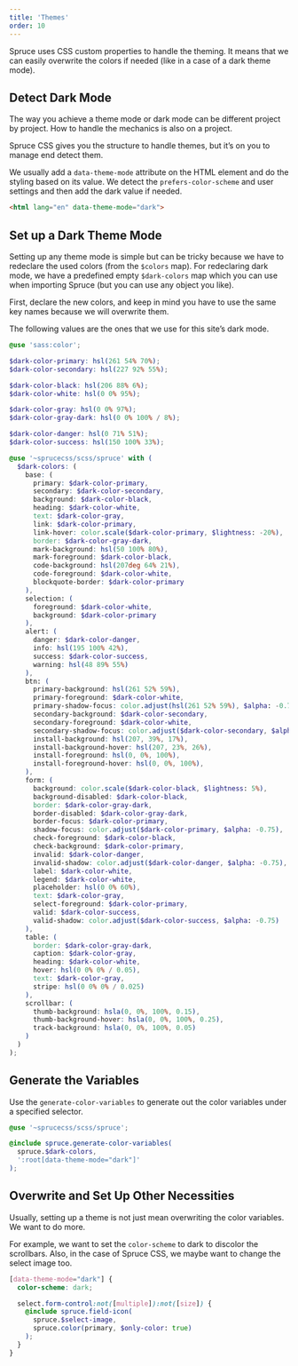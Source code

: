```yaml
---
title: 'Themes'
order: 10
---
```


<p class="lead">Spruce uses CSS custom properties to handle the theming. It means that we can easily overwrite the colors if needed (like in a case of a dark theme mode).</p>

## Detect Dark Mode

The way you achieve a theme mode or dark mode can be different project by project. How to handle the mechanics is also on a project.

Spruce CSS gives you the structure to handle themes, but it’s on you to manage end detect them.

We usually add a `data-theme-mode` attribute on the HTML element and do the styling based on its value. We detect the `prefers-color-scheme` and user settings and then add the dark value if needed.

```html
<html lang="en" data-theme-mode="dark">
```

## Set up a Dark Theme Mode

Setting up any theme mode is simple but can be tricky because we have to redeclare the used colors (from the `$colors` map). For redeclaring dark mode, we have a predefined empty `$dark-colors` map which you can use when importing Spruce (but you can use any object you like).

First, declare the new colors, and keep in mind you have to use the same key names because we will overwrite them.

The following values are the ones that we use for this site’s dark mode.

```scss
@use 'sass:color';

$dark-color-primary: hsl(261 54% 70%);
$dark-color-secondary: hsl(227 92% 55%);

$dark-color-black: hsl(206 88% 6%);
$dark-color-white: hsl(0 0% 95%);

$dark-color-gray: hsl(0 0% 97%);
$dark-color-gray-dark: hsl(0 0% 100% / 8%);

$dark-color-danger: hsl(0 71% 51%);
$dark-color-success: hsl(150 100% 33%);

@use '~sprucecss/scss/spruce' with (
  $dark-colors: (
    base: (
      primary: $dark-color-primary,
      secondary: $dark-color-secondary,
      background: $dark-color-black,
      heading: $dark-color-white,
      text: $dark-color-gray,
      link: $dark-color-primary,
      link-hover: color.scale($dark-color-primary, $lightness: -20%),
      border: $dark-color-gray-dark,
      mark-background: hsl(50 100% 80%),
      mark-foreground: $dark-color-black,
      code-background: hsl(207deg 64% 21%),
      code-foreground: $dark-color-white,
      blockquote-border: $dark-color-primary
    ),
    selection: (
      foreground: $dark-color-white,
      background: $dark-color-primary
    ),
    alert: (
      danger: $dark-color-danger,
      info: hsl(195 100% 42%),
      success: $dark-color-success,
      warning: hsl(48 89% 55%)
    ),
    btn: (
      primary-background: hsl(261 52% 59%),
      primary-foreground: $dark-color-white,
      primary-shadow-focus: color.adjust(hsl(261 52% 59%), $alpha: -0.75),
      secondary-background: $dark-color-secondary,
      secondary-foreground: $dark-color-white,
      secondary-shadow-focus: color.adjust($dark-color-secondary, $alpha: -0.75),
      install-background: hsl(207, 39%, 17%),
      install-background-hover: hsl(207, 23%, 26%),
      install-foreground: hsl(0, 0%, 100%),
      install-foreground-hover: hsl(0, 0%, 100%),
    ),
    form: (
      background: color.scale($dark-color-black, $lightness: 5%),
      background-disabled: $dark-color-black,
      border: $dark-color-gray-dark,
      border-disabled: $dark-color-gray-dark,
      border-focus: $dark-color-primary,
      shadow-focus: color.adjust($dark-color-primary, $alpha: -0.75),
      check-foreground: $dark-color-black,
      check-background: $dark-color-primary,
      invalid: $dark-color-danger,
      invalid-shadow: color.adjust($dark-color-danger, $alpha: -0.75),
      label: $dark-color-white,
      legend: $dark-color-white,
      placeholder: hsl(0 0% 60%),
      text: $dark-color-gray,
      select-foreground: $dark-color-primary,
      valid: $dark-color-success,
      valid-shadow: color.adjust($dark-color-success, $alpha: -0.75)
    ),
    table: (
      border: $dark-color-gray-dark,
      caption: $dark-color-gray,
      heading: $dark-color-white,
      hover: hsl(0 0% 0% / 0.05),
      text: $dark-color-gray,
      stripe: hsl(0 0% 0% / 0.025)
    ),
    scrollbar: (
      thumb-background: hsla(0, 0%, 100%, 0.15),
      thumb-background-hover: hsla(0, 0%, 100%, 0.25),
      track-background:	hsla(0, 0%, 100%, 0.05)
    )
  )
);
```

## Generate the Variables

Use the `generate-color-variables` to generate out the color variables under a specified selector.

```scss
@use '~sprucecss/scss/spruce';

@include spruce.generate-color-variables(
  spruce.$dark-colors,
  ':root[data-theme-mode="dark"]'
);
```

## Overwrite and Set Up Other Necessities

Usually, setting up a theme is not just mean overwriting the color variables. We want to do more.

For example, we want to set the `color-scheme` to dark to discolor the scrollbars. Also, in the case of Spruce CSS, we maybe want to change the select image too.

```scss
[data-theme-mode="dark"] {
  color-scheme: dark;

  select.form-control:not([multiple]):not([size]) {
    @include spruce.field-icon(
      spruce.$select-image,
      spruce.color(primary, $only-color: true)
    );
  }
}
```
